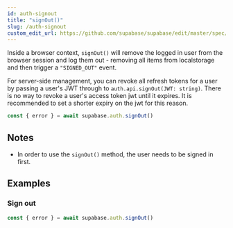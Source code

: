 ```yaml
---
id: auth-signout
title: "signOut()"
slug: /auth-signout
custom_edit_url: https://github.com/supabase/supabase/edit/master/spec/supabase_js_v2.yml
---
```


Inside a browser context, `signOut()` will remove the logged in user from the browser session
and log them out - removing all items from localstorage and then trigger a `"SIGNED_OUT"` event.

For server-side management, you can revoke all refresh tokens for a user by passing a user's JWT through to `auth.api.signOut(JWT: string)`.
There is no way to revoke a user's access token jwt until it expires. It is recommended to set a shorter expiry on the jwt for this reason.

```js
const { error } = await supabase.auth.signOut()
```






## Notes

- In order to use the `signOut()` method, the user needs to be signed in first.










## Examples

### Sign out



```js
const { error } = await supabase.auth.signOut()
```